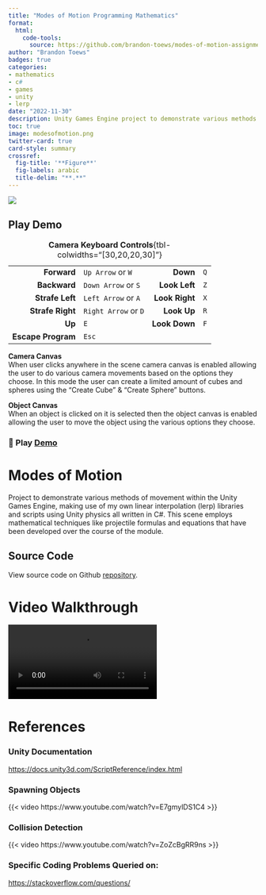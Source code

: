 ```yaml
---
title: "Modes of Motion Programming Mathematics"
format:
  html:
    code-tools:
      source: https://github.com/brandon-toews/modes-of-motion-assignment
author: "Brandon Toews"
badges: true
categories:
- mathematics
- c#
- games
- unity
- lerp
date: "2022-11-30"
description: Unity Games Engine project to demonstrate various methods of movement, making use of custom linear interpolation (lerp) libraries and scripts using Unity physics. 
toc: true
image: modesofmotion.png
twitter-card: true
card-style: summary
crossref:
  fig-title: '**Figure**'
  fig-labels: arabic
  title-delim: "**.**"
---
```


![](modesofmotion.png)

::: {.callout-tip collapse="true"}
## Play Demo

|                    |                      |                 |     |
|-------------------:|----------------------|----------------:|-----|
|        **Forward** | `Up Arrow` or `W`    |        **Down** | `Q` |
|       **Backward** | `Down Arrow` or `S`  |   **Look Left** | `Z` |
|    **Strafe Left** | `Left Arrow` or `A`  |  **Look Right** | `X` |
|   **Strafe Right** | `Right Arrow` or `D` |     **Look Up** | `R` |
|             **Up** | `E`                  |   **Look Down** | `F` |
| **Escape Program** | `Esc`                |                 |     |

: **Camera Keyboard Controls**{tbl-colwidths="\[30,20,20,30\]"}

**Camera Canvas**\
When user clicks anywhere in the scene camera canvas is enabled allowing the user to do various camera movements based on the options they choose. In this mode the user can create a limited amount of cubes and spheres using the "Create Cube" & "Create Sphere" buttons.

**Object Canvas**\
When an object is clicked on it is selected then the object canvas is enabled allowing the user to move the object using the various options they choose.

### 🚀 Play [Demo](https://brandon-toews.github.io/modes-of-motion.app/)
:::

# Modes of Motion
Project to demonstrate various methods of movement within the Unity Games Engine, making use of my own linear interpolation (lerp) libraries and scripts using Unity physics all written in C#. This scene employs mathematical techniques like projectile formulas and equations that have been developed over the course of the module.

::: callout-note
## Source Code

View source code on Github [repository](https://github.com/brandon-toews/modes-of-motion-assignment).
:::

# Video Walkthrough
![](ModesofMotionWalkthrough.mp4){#video-walkthrough}

# References

### Unity Documentation

<https://docs.unity3d.com/ScriptReference/index.html>

### Spawning Objects

{{< video https://www.youtube.com/watch?v=E7gmylDS1C4 >}}

### Collision Detection

{{< video https://www.youtube.com/watch?v=ZoZcBgRR9ns >}}

### Specific Coding Problems Queried on:

<https://stackoverflow.com/questions/>
